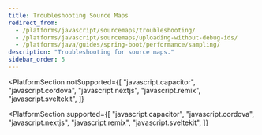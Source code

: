 ```yaml
---
title: Troubleshooting Source Maps
redirect_from:
  - /platforms/javascript/sourcemaps/troubleshooting/
  - /platforms/javascript/sourcemaps/uploading-without-debug-ids/
  - /platforms/java/guides/spring-boot/performance/sampling/
description: "Troubleshooting for source maps."
sidebar_order: 5
---
```


<PlatformSection
  notSupported={[
    "javascript.capacitor",
    "javascript.cordova",
    "javascript.nextjs",
    "javascript.remix",
    "javascript.sveltekit",
  ]}
>
  <PlatformContent includePath="sourcemaps/troubleshooting" />
</PlatformSection>

<PlatformSection
  supported={[
    "javascript.capacitor",
    "javascript.cordova",
    "javascript.nextjs",
    "javascript.remix",
    "javascript.sveltekit",
  ]}
>
  <PlatformContent includePath="sourcemaps/legacy-troubleshooting" />
</PlatformSection>
